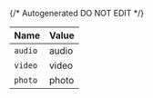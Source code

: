 {/* Autogenerated DO NOT EDIT  */}

| Name    | Value   |
| ------- | ------- |
| `audio` | audio   |
| `video` | video   |
| `photo` | photo   |

